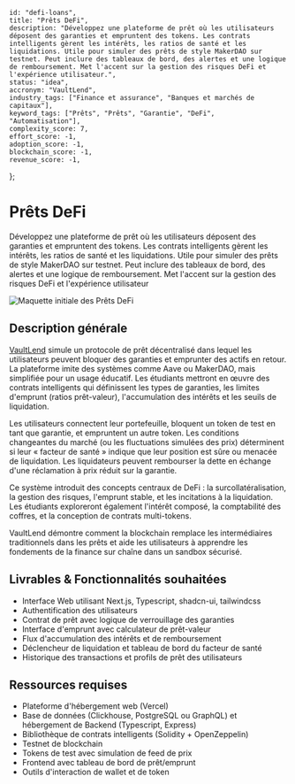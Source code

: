     id: "defi-loans",
    title: "Prêts DeFi",
    description: "Développez une plateforme de prêt où les utilisateurs déposent des garanties et empruntent des tokens. Les contrats intelligents gèrent les intérêts, les ratios de santé et les liquidations. Utile pour simuler des prêts de style MakerDAO sur testnet. Peut inclure des tableaux de bord, des alertes et une logique de remboursement. Met l'accent sur la gestion des risques DeFi et l'expérience utilisateur.",
    status: "idea",
    accronym: "VaultLend",
    industry_tags: ["Finance et assurance", "Banques et marchés de capitaux"],
    keyword_tags: ["Prêts", "Prêts", "Garantie", "DeFi", "Automatisation"],
    complexity_score: 7,
    effort_score: -1,
    adoption_score: -1,
    blockchain_score: -1,
    revenue_score: -1,
};

# Prêts DeFi

Développez une plateforme de prêt où les utilisateurs déposent des garanties et empruntent des tokens. Les contrats intelligents gèrent les intérêts, les ratios de santé et les liquidations. Utile pour simuler des prêts de style MakerDAO sur testnet. Peut inclure des tableaux de bord, des alertes et une logique de remboursement. Met l'accent sur la gestion des risques DeFi et l'expérience utilisateur

![Maquette initiale des Prêts DeFi](/images/project/defi-loans.jpg)

## Description générale

[VaultLend](https://vaultlend.monark.io) simule un protocole de prêt décentralisé dans lequel les utilisateurs peuvent bloquer des garanties et emprunter des actifs en retour. La plateforme imite des systèmes comme Aave ou MakerDAO, mais simplifiée pour un usage éducatif. Les étudiants mettront en œuvre des contrats intelligents qui définissent les types de garanties, les limites d'emprunt (ratios prêt-valeur), l'accumulation des intérêts et les seuils de liquidation.

Les utilisateurs connectent leur portefeuille, bloquent un token de test en tant que garantie, et empruntent un autre token. Les conditions changeantes du marché (ou les fluctuations simulées des prix) déterminent si leur « facteur de santé » indique que leur position est sûre ou menacée de liquidation. Les liquidateurs peuvent rembourser la dette en échange d'une réclamation à prix réduit sur la garantie.

Ce système introduit des concepts centraux de DeFi : la surcollatéralisation, la gestion des risques, l'emprunt stable, et les incitations à la liquidation. Les étudiants exploreront également l'intérêt composé, la comptabilité des coffres, et la conception de contrats multi-tokens.

VaultLend démontre comment la blockchain remplace les intermédiaires traditionnels dans les prêts et aide les utilisateurs à apprendre les fondements de la finance sur chaîne dans un sandbox sécurisé.

## Livrables & Fonctionnalités souhaitées

- Interface Web utilisant Next.js, Typescript, shadcn-ui, tailwindcss
- Authentification des utilisateurs 
- Contrat de prêt avec logique de verrouillage des garanties
- Interface d'emprunt avec calculateur de prêt-valeur
- Flux d'accumulation des intérêts et de remboursement
- Déclencheur de liquidation et tableau de bord du facteur de santé
- Historique des transactions et profils de prêt des utilisateurs

## Ressources requises

- Plateforme d'hébergement web (Vercel)
- Base de données (Clickhouse, PostgreSQL ou GraphQL) et hébergement de Backend (Typescript, Express)
- Bibliothèque de contrats intelligents (Solidity + OpenZeppelin)
- Testnet de blockchain
- Tokens de test avec simulation de feed de prix
- Frontend avec tableau de bord de prêt/emprunt
- Outils d'interaction de wallet et de token
